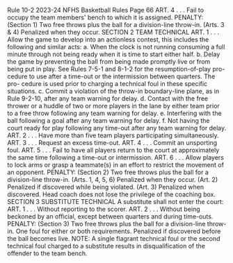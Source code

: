 Rule 10-2 2023-24 NFHS Basketball Rules Page 66 ART. 4 . . . Fail to occupy the team members' bench to which it is assigned. PENALTY: (Section 1) Two free throws plus the ball for a division-line throw-in. (Arts. 3 & 4) Penalized when they occur. SECTION 2 TEAM TECHNICAL ART. 1 . . . Allow the game to develop into an actionless contest, this includes the following and similar acts: a. When the clock is not running consuming a full minute through not being ready when it is time to start either half. b. Delay the game by preventing the ball from being made promptly live or from being put in play. See Rules 7-5-1 and 8-1-2 for the resumption-of-play pro- cedure to use after a time-out or the intermission between quarters. The pro- cedure is used prior to charging a technical foul in these specific situations. c. Commit a violation of the throw-in boundary-line plane, as in Rule 9-2-10, after any team warning for delay. d. Contact with the free thrower or a huddle of two or more players in the lane by either team prior to a free throw following any team warning for delay. e. Interfering with the ball following a goal after any team warning for delay. f. Not having the court ready for play following any time-out after any team warning for delay. ART. 2 . . . Have more than five team players participating simultaneously. ART. 3 . . . Request an excess time-out. ART. 4 . . . Commit an unsporting foul. ART. 5 . . . Fail to have all players return to the court at approximately the same time following a time-out or intermission. ART. 6 . . . Allow players to lock arms or grasp a teammate(s) in an effort to restrict the movement of an opponent. PENALTY: (Section 2) Two free throws plus the ball for a division-line throw-in. (Arts. 1, 4, 5, 6) Penalized when they occur. (Art. 2) Penalized if discovered while being violated. (Art. 3) Penalized when discovered. Head coach does not lose the privilege of the coaching box. SECTION 3 SUBSTITUTE TECHNICAL A substitute shall not enter the court: ART. 1 . . . Without reporting to the scorer. ART. 2 . . . Without being beckoned by an official, except between quarters and during time-outs. PENALTY: (Section 3) Two free throws plus the ball for a division-line throw- in. One foul for either or both requirements. Penalized if discovered before the ball becomes live. NOTE: A single flagrant technical foul or the second technical foul charged to a substitute results in disqualification of the offender to the team bench.